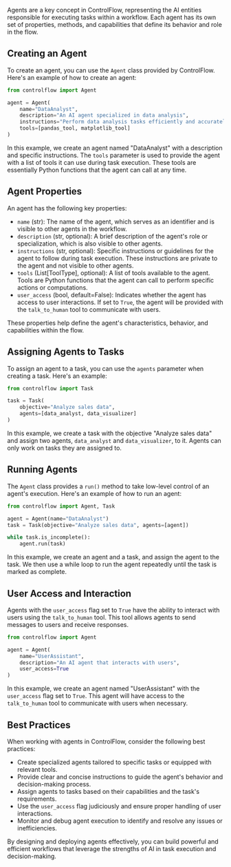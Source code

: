 
Agents are a key concept in ControlFlow, representing the AI entities responsible for executing tasks within a workflow. Each agent has its own set of properties, methods, and capabilities that define its behavior and role in the flow.

## Creating an Agent

To create an agent, you can use the `Agent` class provided by ControlFlow. Here's an example of how to create an agent:

```python
from controlflow import Agent

agent = Agent(
    name="DataAnalyst",
    description="An AI agent specialized in data analysis",
    instructions="Perform data analysis tasks efficiently and accurately",
    tools=[pandas_tool, matplotlib_tool]
)
```

In this example, we create an agent named "DataAnalyst" with a description and specific instructions. The `tools` parameter is used to provide the agent with a list of tools it can use during task execution. These tools are essentially Python functions that the agent can call at any time.

## Agent Properties

An agent has the following key properties:

- `name` (str): The name of the agent, which serves as an identifier and is visible to other agents in the workflow.
- `description` (str, optional): A brief description of the agent's role or specialization, which is also visible to other agents.
- `instructions` (str, optional): Specific instructions or guidelines for the agent to follow during task execution. These instructions are private to the agent and not visible to other agents.
- `tools` (List[ToolType], optional): A list of tools available to the agent. Tools are Python functions that the agent can call to perform specific actions or computations.
- `user_access` (bool, default=False): Indicates whether the agent has access to user interactions. If set to `True`, the agent will be provided with the `talk_to_human` tool to communicate with users.

These properties help define the agent's characteristics, behavior, and capabilities within the flow.

## Assigning Agents to Tasks

To assign an agent to a task, you can use the `agents` parameter when creating a task. Here's an example:

```python
from controlflow import Task

task = Task(
    objective="Analyze sales data",
    agents=[data_analyst, data_visualizer]
)
```

In this example, we create a task with the objective "Analyze sales data" and assign two agents, `data_analyst` and `data_visualizer`, to it. Agents can only work on tasks they are assigned to.

## Running Agents

The `Agent` class provides a `run()` method to take low-level control of an agent's execution. Here's an example of how to run an agent:

```python
from controlflow import Agent, Task

agent = Agent(name="DataAnalyst")
task = Task(objective="Analyze sales data", agents=[agent])

while task.is_incomplete():
    agent.run(task)
```

In this example, we create an agent and a task, and assign the agent to the task. We then use a while loop to run the agent repeatedly until the task is marked as complete.

## User Access and Interaction

Agents with the `user_access` flag set to `True` have the ability to interact with users using the `talk_to_human` tool. This tool allows agents to send messages to users and receive responses.

```python
from controlflow import Agent

agent = Agent(
    name="UserAssistant",
    description="An AI agent that interacts with users",
    user_access=True
)
```

In this example, we create an agent named "UserAssistant" with the `user_access` flag set to `True`. This agent will have access to the `talk_to_human` tool to communicate with users when necessary.

## Best Practices

When working with agents in ControlFlow, consider the following best practices:

- Create specialized agents tailored to specific tasks or equipped with relevant tools.
- Provide clear and concise instructions to guide the agent's behavior and decision-making process.
- Assign agents to tasks based on their capabilities and the task's requirements.
- Use the `user_access` flag judiciously and ensure proper handling of user interactions.
- Monitor and debug agent execution to identify and resolve any issues or inefficiencies.

By designing and deploying agents effectively, you can build powerful and efficient workflows that leverage the strengths of AI in task execution and decision-making.